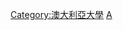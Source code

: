 {{Catnav|頁面分類|人类社会|人物|校友|大學校友}}
{{Catnav|頁面分類|人物|校友|大學校友}}
{{Commonscat|Alumni by university or college in Australia}}

[[Category:澳大利亞大學|Category:澳大利亞大學]]
[[Category:大洋洲大學校友|A]]